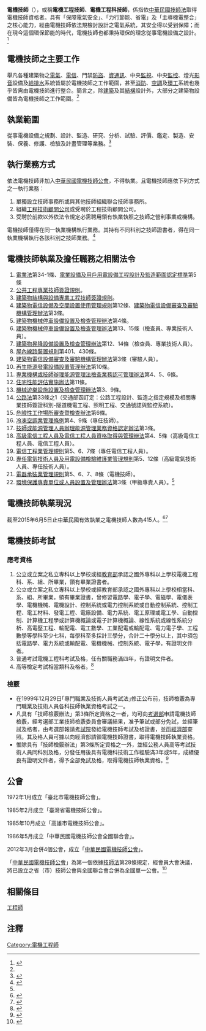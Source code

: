 {{globalize|area=[[中華民國|中華民國]]|time=2015-06-14T01:56:07+00:00}}
'''電機技師'''（{{lang-en|'''Professional Electrical Engineer'''}}），或稱'''電機工程技師'''、'''電機工程科技師'''，係指依[[中華民國|中華民國]][http://law.moj.gov.tw/LawClass/LawAll.aspx?PCode=J0030022 技師法]取得電機技師資格者。具有「保障電氣安全」、「力行節能、省電」及「主導機電整合」之核心能力，經由電機技師依法規檢討設計之電氣系統，其安全得以受到保障；而在現今這個環保節能的時代，電機技師也都秉持環保的理念從事電機設備之設計。<ref name="電機工程技師">{{cite web |url=http://www.pcc.gov.tw/pccap2/BIZSfront/MenuContent.do?site=002&bid=BIZS_C10003172 |title=電機工程技師 |publisher=[[行政院|行政院]][[工程會|工程會]]全球資訊網 |date=2014-08-02 |accessdate=2015-06-04 |archive-url=https://web.archive.org/web/20150610131000/http://www.pcc.gov.tw/pccap2/BIZSfront/MenuContent.do?site=002&bid=BIZS_C10003172 |archive-date=2015-06-10 |dead-url=yes }}</ref>

==電機技師之主要工作==
舉凡各種建築物之[[電氣|電氣]]、[[電信|電信]]、門禁[[防盜|防盜]]、[[資訊|資]][[通訊|通訊]]、中央[[監視|監視]]、中央[[監控|監控]]、燈光[[影音|影音]]設備及[[給水|給]][[排水|排水]]系統皆屬於電機技師之工作範圍，甚至[[消防|消防]]、[[空調|空調]]及[[環境工程|環工]]系統也幾乎皆需由電機技師進行整合。簡言之，除[[建築|建築]]及其[[結構|結構]]設計外，大部分之建築物設備皆為電機技師之工作範圍。<ref name="電機工程技師"/>

==執業範圍==
從事電機設備之規劃、設計、監造、研究、分析、試驗、評價、鑑定、製造、安裝、保養、修護、檢驗及計畫管理等業務。<ref>{{cite web |url=http://www.pcc.gov.tw/pccap2/BIZSfront/MenuContent.do?site=002&bid=BIZS_C00004034 |title=各科技師執業範圍 |publisher=[[行政院|行政院]][[工程會|工程會]]全球資訊網 |date=2008-07-11 |accessdate=2015-06-05 |archive-url=https://web.archive.org/web/20140909110059/http://www.pcc.gov.tw/pccap2/BIZSfront/MenuContent.do?site=002&bid=BIZS_C00004034 |archive-date=2014-09-09 |dead-url=yes }}</ref>

==執行業務方式==
依法電機技師非加入[http://www.elecpe.org.tw/ 中華民國電機技師公會]，不得執業。且電機技師應依下列方式之一執行業務：

#單獨設立技師事務所或與其他技師組織聯合技師事務所。
#組織[[工程技術顧問公司|工程技術顧問公司]]或受聘於工程技術顧問公司。
#受聘於前款以外依法令規定必需聘用領有執業執照之技師之營利事業或機構。

電機技師僅得在同一執業機構執行業務。其持有不同科別之技師證書者，得在同一執業機構執行各該科別之技師業務。<ref>{{cite web|url=http://law.moj.gov.tw/LawClass/LawAll.aspx?PCode=J0030022 | title=技師法條文內容 |publisher=全國法規資料庫 |date= |accessdate=2015-06-05 }}</ref>

==電機技師執業及擔任職務之相關法令==
#[http://law.moj.gov.tw/LawClass/LawAll.aspx?PCode=J0030011 電業法]第34-1條、[http://law.moj.gov.tw/LawClass/LawAll.aspx?PCode=J0130020 電業設備及用戶用電設備工程設計及監造範圍認定標準]第5條
#[http://law.moj.gov.tw/LawClass/LawAll.aspx?PCode=D0070069 公共工程專業技師簽證規則]。
#[http://law.moj.gov.tw/LawClass/LawAll.aspx?PCode=D0070036 建築物結構與設備專業工程技師簽證規則]。
#[http://law.moj.gov.tw/Law/LawSearchResult.aspx?p=A&k1=%e5%bb%ba%e7%af%89%e7%89%a9%e9%9b%bb%e4%bf%a1%e8%a8%ad%e5%82%99%e5%8f%8a%e7%a9%ba%e9%96%93%e8%a8%ad%e7%bd%ae%e4%bd%bf%e7%94%a8%e7%ae%a1%e7%90%86%e8%a6%8f%e5%89%87&t=E1F1A1&TPage=1 建築物電信設備及空間設置使用管理規則]第12條、[http://law.moj.gov.tw/Law/LawSearchResult.aspx?p=A&t=A1A2E1F1&k1=%E5%BB%BA%E7%AF%89%E7%89%A9%E9%9B%BB%E4%BF%A1%E8%A8%AD%E5%82%99%E5%AF%A9%E6%9F%A5%E5%8F%8A%E5%AF%A9%E9%A9%97%E6%A9%9F%E6%A7%8B%E7%AE%A1%E7%90%86%E8%BE%A6%E6%B3%95 建築物電信設備審查及審驗機構管理辦法]第3條。
#[http://law.moj.gov.tw/Law/LawSearchResult.aspx?p=A&k1=%e5%bb%ba%e7%af%89%e7%89%a9%e6%a9%9f%e6%a2%b0%e5%81%9c%e8%bb%8a%e8%a8%ad%e5%82%99%e8%a8%ad%e7%bd%ae%e5%8f%8a%e6%aa%a2%e6%9f%a5%e7%ae%a1%e7%90%86%e8%be%a6%e6%b3%95&t=E1F1A1&fei=0&TPage=1 建築物機械停車設備設置及檢查管理辦法]第4條。
#[http://law.moj.gov.tw/Law/LawSearchResult.aspx?p=A&k1=%e5%bb%ba%e7%af%89%e7%89%a9%e6%a9%9f%e6%a2%b0%e5%81%9c%e8%bb%8a%e8%a8%ad%e5%82%99%e8%a8%ad%e7%bd%ae%e5%8f%8a%e6%aa%a2%e6%9f%a5%e7%ae%a1%e7%90%86%e8%be%a6%e6%b3%95&t=E1F1A1&fei=0&TPage=1 建築物機械停車設備設置及檢查管理辦法]第13、15條（檢查員、專業技術人員）。
#[http://law.moj.gov.tw/Law/LawSearchResult.aspx?p=A&k1=%e5%bb%ba%e7%af%89%e7%89%a9%e6%98%87%e9%99%8d%e8%a8%ad%e5%82%99%e8%a8%ad%e7%bd%ae%e5%8f%8a%e6%aa%a2%e6%9f%a5%e7%ae%a1%e7%90%86%e8%be%a6%e6%b3%95&t=E1F1A1&fei=0&TPage=1 建築物昇降設備設置及檢查管理辦法]第12、14條（檢查員、專業技術人員）。
#[http://law.moj.gov.tw/Law/LawSearchResult.aspx?p=A&k1=%e5%b1%8b%e5%85%a7%e7%b7%9a%e8%b7%af%e8%a3%9d%e7%bd%ae%e8%a6%8f%e5%89%87&t=E1F1A1&fei=0&TPage=1 屋內線路裝置規則]第401、430條。
#[http://law.moj.gov.tw/Law/LawSearchResult.aspx?p=A&k1=%e5%bb%ba%e7%af%89%e7%89%a9%e9%9b%bb%e4%bf%a1%e8%a8%ad%e5%82%99%e5%af%a9%e6%9f%a5%e5%8f%8a%e5%af%a9%e9%a9%97%e6%a9%9f%e6%a7%8b%e7%ae%a1%e7%90%86%e8%be%a6%e6%b3%95&t=E1F1A1&fei=0&TPage=1 建築物電信設備審查及審驗機構管理辦法]第3條（審驗人員）。
#[http://law.moj.gov.tw/Law/LawSearchResult.aspx?p=A&k1=%e5%86%8d%e7%94%9f%e8%83%bd%e6%ba%90%e7%99%bc%e9%9b%bb%e8%a8%ad%e5%82%99%e8%a8%ad%e7%bd%ae%e7%ae%a1%e7%90%86%e8%be%a6%e6%b3%95&t=E1F1A1&fei=0&TPage=1 再生能源發電設備設置管理辦法]第10條。
#[http://law.moj.gov.tw/Law/LawSearchResult.aspx?p=A&k1=%e5%b0%88%e6%a5%ad%e6%a9%9f%e6%a7%8b%e6%88%96%e6%8a%80%e5%b8%ab%e8%be%a6%e7%90%86%e8%83%bd%e6%ba%90%e7%ae%a1%e7%90%86%e6%b3%95%e6%aa%a2%e6%9f%a5%e6%a5%ad%e5%8b%99%e8%aa%8d%e5%8f%af%e7%ae%a1%e7%90%86%e8%be%a6%e6%b3%95&t=E1F1A1&fei=0&TPage=1 專業機構或技師辦理能源管理法檢查業務認可管理辦法]第4、5、6條。
#[http://law.moj.gov.tw/Law/LawSearchResult.aspx?p=A&k1=%e4%bd%8f%e5%ae%85%e6%80%a7%e8%83%bd%e8%a9%95%e4%bc%b0%e5%af%a6%e6%96%bd%e8%be%a6%e6%b3%95&t=E1F1A1&fei=0&TPage=1 住宅性能評估實施辦法]第11條。
#[http://law.moj.gov.tw/Law/LawSearchResult.aspx?p=A&k1=%e6%a9%9f%e6%a2%b0%e9%81%8a%e6%a8%82%e8%a8%ad%e6%96%bd%e8%a8%ad%e7%bd%ae%e5%8f%8a%e6%aa%a2%e6%9f%a5%e7%ae%a1%e7%90%86%e8%be%a6%e6%b3%95&t=E1F1A1&fei=0&TPage=1 機械遊樂設施設置及檢查管理辦法]第3、9條。
#[http://law.moj.gov.tw/Law/LawSearchResult.aspx?p=A&k1=%e5%85%ac%e8%b7%af%e6%b3%95&t=E1F1A1&fei=0&TPage=1 公路法]第33條之1（交通部函訂定：公路工程設計、監造之指定規模及相關專業技師簽證科別-隧道機電工程、照明工程、交通號誌與監控系統）。
#[http://law.moj.gov.tw/Law/LawSearchResult.aspx?p=A&k1=%e5%8d%b1%e9%9a%aa%e6%80%a7%e5%b7%a5%e4%bd%9c%e5%a0%b4%e6%89%80%e5%af%a9%e6%9f%a5%e6%9a%a8%e6%aa%a2%e6%9f%a5%e8%be%a6%e6%b3%95&t=E1F1A1&fei=0&TPage=1 危險性工作場所審查暨檢查辦法]第6條。
#[http://law.moj.gov.tw/Law/LawSearchResult.aspx?p=A&k1=%e5%86%b7%e5%87%8d%e7%a9%ba%e8%aa%bf%e6%a5%ad%e7%ae%a1%e7%90%86%e6%a2%9d%e4%be%8b&t=E1F1A1&fei=0&TPage=1 冷凍空調業管理條例]第4、9條（專任技師）。
#[http://law.moj.gov.tw/Law/LawSearchResult.aspx?p=A&k1=%e6%8a%80%e5%b8%ab%e6%88%96%e8%83%bd%e6%ba%90%e7%ae%a1%e7%90%86%e4%ba%ba%e5%93%a1%e8%be%a6%e7%90%86%e8%83%bd%e6%ba%90%e7%ae%a1%e7%90%86%e6%a5%ad%e5%8b%99%e8%b3%87%e6%a0%bc%e8%aa%8d%e5%ae%9a%e8%be%a6%e6%b3%95&t=E1F1A1&fei=0&TPage=1 技師或能源管理人員辦理能源管理業務資格認定辦法]第3條。
#[http://law.moj.gov.tw/Law/LawSearchResult.aspx?p=A&k1=%e9%ab%98%e7%b4%9a%e9%9b%bb%e4%bf%a1%e5%b7%a5%e7%a8%8b%e4%ba%ba%e5%93%a1%e5%8f%8a%e9%9b%bb%e4%bf%a1%e5%b7%a5%e7%a8%8b%e4%ba%ba%e5%93%a1%e8%b3%87%e6%a0%bc%e5%8f%96%e5%be%97%e8%88%87%e7%ae%a1%e7%90%86%e8%be%a6%e6%b3%95&t=E1F1A1&fei=0&TPage=1 高級電信工程人員及電信工程人員資格取得與管理辦法]第4、5條（高級電信工程人員、電信工程人員）。
#[http://law.moj.gov.tw/Law/LawSearchResult.aspx?p=A&k1=%e9%9b%bb%e4%bf%a1%e5%b7%a5%e7%a8%8b%e6%a5%ad%e7%ae%a1%e7%90%86%e8%a6%8f%e5%89%87&t=E1F1A1&fei=0&TPage=1 電信工程業管理規則]第5、6、7條（專任電信工程人員）。
#[http://law.moj.gov.tw/Law/LawSearchResult.aspx?p=A&k1=%e5%b0%88%e4%bb%bb%e9%9b%bb%e6%b0%a3%e6%8a%80%e8%a1%93%e4%ba%ba%e5%93%a1%e5%8f%8a%e7%94%a8%e9%9b%bb%e8%a8%ad%e5%82%99%e6%aa%a2%e9%a9%97%e7%b6%ad%e8%ad%b7%e6%a5%ad%e7%ae%a1%e7%90%86%e8%a6%8f%e5%89%87&t=E1F1A1&fei=0&TPage=1 專任電氣技術人員及用電設備檢驗維護業管理規則]第5、12條（高級電氣技術人員、專任技術人員）。
#[http://law.moj.gov.tw/Law/LawSearchResult.aspx?p=A&k1=%e9%9b%bb%e5%99%a8%e6%89%bf%e8%a3%9d%e6%a5%ad%e7%ae%a1%e7%90%86%e8%a6%8f%e5%89%87&t=E1F1A1&fei=0&TPage=1 電器承裝業管理規則]第5、6、7、8條（電機技師）。
#[http://law.moj.gov.tw/Law/LawSearchResult.aspx?p=A&k1=%e7%92%b0%e5%a2%83%e4%bf%9d%e8%ad%b7%e5%b0%88%e8%b2%ac%e5%96%ae%e4%bd%8d%e6%88%96%e4%ba%ba%e5%93%a1%e8%a8%ad%e7%bd%ae%e5%8f%8a%e7%ae%a1%e7%90%86%e8%be%a6%e6%b3%95&t=E1F1A1&fei=0&TPage=1 環境保護專責單位或人員設置及管理辦法]第3條（甲級專責人員）。<ref name="電機工程技師"/>

==電機技師執業現況==
截至2015年6月5日止[[中華民國|中華民國]]有效執業之電機技師人數為415人。<ref>{{cite web |url=http://pesys.pcc.gov.tw/examples/pemis2/pebook_statics_pub.htm |title=以科別分類查詢有效之執業技師(執照尚在效期內且未註銷之執業技師) |publisher=[[行政院|行政院]][[工程會|工程會]]全球資訊網 |date= |accessdate=2015-06-05 |archive-url=https://web.archive.org/web/20150605060047/http://pesys.pcc.gov.tw/examples/pemis2/pebook_statics_pub.htm |archive-date=2015-06-05 |dead-url=yes }}</ref><ref>{{cite web |url=http://www.elecpe.org.tw/images/groupdownload/namelist/20150423remix.pdf |title=全台技師名單 |publisher=[http://www.elecpe.org.tw/ 中華民國電機技師公會]網站 |date= |accessdate=2015-06-05 }}{{dead link|date=2018年5月 |bot=InternetArchiveBot |fix-attempted=yes }}</ref>

==電機技師考試==

===應考資格===
#公立或立案之私立專科以上學校或經[[中華民國教育部|教育部]]承認之國外專科以上學校電機工程科、系、組、所畢業，領有畢業證書者。
#公立或立案之私立專科以上學校或經教育部承認之國外專科以上學校相當科、系、組、所畢業，領有畢業證書，曾修習電路學、電子學、電磁學、電儀表學、電機機械、電機設計、控制系統或電力控制系統或自動控制系統、控制工程、電工材料、發電工程、電廠設備、電力系統、電工原理或電工學、自動控制、計算機工程學或計算機概論或電子計算機概論、線性系統或線性系統分析、高電壓工程、輸配電、電工數學、工業配電或輸配電、電力電子學、工程數學等學科至少七科，每學科至多採計三學分，合計二十學分以上，其中須包括電路學、電力系統或輸配電、電機機械、控制系統、電子學，有證明文件者。
#普通考試電機工程科考試及格，任有關職務滿四年，有證明文件者。
#高等檢定考試相當類科及格者。<ref>{{cite web|url=http://wwwc.moex.gov.tw/main/ExamLaws/wfrmExamLaws.aspx?kind=3&menu_id=320&laws_id=106 | title=專門職業及技術人員高等考試技師考試規則 |publisher=[[中華民國|中華民國]][[考選部|考選部]]全球資訊網 |date=2015-04-17 |accessdate=2015-06-04 }}</ref>

===檢覈===
*在1999年12月29日｢專門職業及技術人員考試法｣修正公布前，技師檢覈為專門職業及技術人員各科技師執業資格考試之一。
*凡具有「技師檢覈辦法」第3條所定資格之一者，均可向[[考選部|考選部]]申請電機技師檢覈，經考選部工業技師檢覈委員會審議結果，准予筆試或部分免試，並經筆試及格者，由考選部報請[[考試院|考試院]]發給電機技師考試及格證書，並函[[中華民國經濟部|經濟部]]查照。其及格人員可據以向經濟部請領電機技師證書，取得電機技師執業資格。
*惟除具有「技師檢覈辦法」第3條所定資格之一外，並經公務人員高等考試技術人員同科別及格，分發任用後具有電機科技術工作經驗滿3年或5年，成績優良有證明文件者，得予全部免試及格，取得電機技師執業資格。<ref>{{cite web|url=http://www.exam.gov.tw/cp.asp?xItem=2426&ctNode=684&mp=1 | title=技師檢覈 |publisher=[[考試院|考試院]]全球資訊網 |date=2010-12-06 |accessdate=2015-06-04 }}</ref>

==公會==
1972年1月成立「臺北市電機技師公會」。

1985年2月成立「臺灣省電機技師公會」。

1985年10月成立「高雄市電機技師公會」。

1986年5月成立「中華民國電機技師公會全國聯合會」。

2012年3月合併4個公會，成立「[http://www.elecpe.org.tw/ 中華民國電機技師公會]」。

「[http://www.elecpe.org.tw/ 中華民國電機技師公會]」為第一個依據[http://law.moj.gov.tw/LawClass/LawAll.aspx?PCode=J0030022 技師法]第28條規定，經會員大會決議，將已設立之省（市）技師公會與全國聯合會合併為全國單一公會。<ref>{{cite web|url=http://www.elecpe.org.tw/2013-05-13-04-57-56/2013-05-13-04-58-52.html | title=公會古今 |publisher=[http://www.elecpe.org.tw/ 中華民國電機技師公會]網站 |date= |accessdate=2015-06-05 }}</ref>

==相關條目==
[[工程師|工程師]]

==注釋==

{{reflist}}

[[Category:電機工程師|Category:電機工程師]]